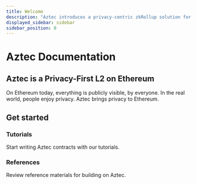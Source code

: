 ```yaml
---
title: Welcome
description: "Aztec introduces a privacy-centric zkRollup solution for Ethereum, enhancing confidentiality and scalability within the Ethereum ecosystem."
displayed_sidebar: sidebar
sidebar_position: 0
---
```


# Aztec Documentation

## Aztec is a Privacy-First L2 on Ethereum

On Ethereum today, everything is publicly visible, by everyone. In the real world, people enjoy privacy. Aztec brings privacy to Ethereum.

## Get started

<div className="card-container">
  <Card shadow='tl' link='/tutorials'>
    <CardHeader>
      <h3>Tutorials</h3>
    </CardHeader>
    <CardBody>
      Start writing Aztec contracts with our tutorials.
    </CardBody>
  </Card>

  <Card shadow='tl' link='/reference'>
    <CardHeader>
      <h3>References</h3>
    </CardHeader>
    <CardBody>
      Review reference materials for building on Aztec.
    </CardBody>

  </Card>
</div>
